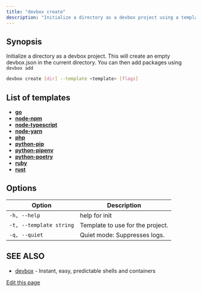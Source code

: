 ```yaml
---
title: "devbox create"
description: "Initialize a directory as a devbox project using a template"
---
```


## Synopsis[​](#synopsis "Direct link to Synopsis")

Initialize a directory as a devbox project. This will create an empty devbox.json in the current
directory. You can then add packages using `devbox add`

```bash
devbox create [dir] --template <template> [flags]
```

## List of templates[​](#list-of-templates "Direct link to List of templates")

- [**go**](https://github.com/jetify-com/devbox/tree/main/examples/development/go)
- [**node-npm**](https://github.com/jetify-com/devbox/tree/main/examples/development/nodejs/nodejs-npm/)
- [**node-typescript**](https://github.com/jetify-com/devbox/tree/main/examples/development/nodejs/nodejs-typescript/)
- [**node-yarn**](https://github.com/jetify-com/devbox/tree/main/examples/development/nodejs/nodejs-yarn/)
- [**php**](https://github.com/jetify-com/devbox/tree/main/examples/development/php/)
- [**python-pip**](https://github.com/jetify-com/devbox/tree/main/examples/development/python/pip/)
- [**python-pipenv**](https://github.com/jetify-com/devbox/tree/main/examples/development/python/pipenv/)
- [**python-poetry**](https://github.com/jetify-com/devbox/tree/main/examples/development/python/poetry/)
- [**ruby**](https://github.com/jetify-com/devbox/tree/main/examples/development/ruby/)
- [**rust**](https://github.com/jetify-com/devbox/tree/main/examples/development/rust/)

## Options[​](#options "Direct link to Options")

| Option                  | Description                      |
| ----------------------- | -------------------------------- |
| `-h, --help`            | help for init                    |
| `-t, --template string` | Template to use for the project. |
| `-q, --quiet`           | Quiet mode: Suppresses logs.     |

## SEE ALSO[​](#see-also "Direct link to SEE ALSO")

- [devbox](/docs/devbox/cli-reference/devbox/) - Instant, easy, predictable shells and containers

[Edit this page](https://github.com/jetify-com/devbox/tree/main/docs/app/docs/cli-reference/devbox-create.md)
